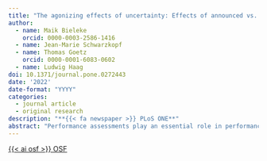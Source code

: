 ```yaml
---
title: "The agonizing effects of uncertainty: Effects of announced vs. unannounced performance assessments on emotions and achievement"
author:
  - name: Maik Bieleke
    orcid: 0000-0003-2586-1416
  - name: Jean-Marie Schwarzkopf
  - name: Thomas Goetz
    orcid: 0000-0001-6083-0602
  - name: Ludwig Haag
doi: 10.1371/journal.pone.0272443
date: '2022'
date-format: "YYYY"
categories:
  - journal article
  - original research
description: "**{{< fa newspaper >}} PLoS ONE**"
abstract: "Performance assessments play an essential role in performance diagnostics at schools. In practice, both announced and unannounced assessments are regularly used. However, it is unclear whether assessments are better administered announced or unannounced. From a theoretical perspective, it can be argued that announced assessments, mediated by the greater degree of students’ subjective control that accompanies them, should have a more beneficial effect on emotions, as well as the subsequently resulting performance, than unannounced assessments. To investigate these assumptions, emotion (enjoyment, anxiety) and achievement data (grades) were collected from 414 students in 19 lower- and upper-level tracks at a German secondary school on both announced and unannounced performance assessments. Less anxiety and more enjoyment occurred on the announced assessments. Moreover, enjoyment and anxiety were predictors of performance (i.e., school grades), which was better overall on announced assessments than on unannounced ones. The results of our field study suggest that announced assessments have more beneficial effects on emotions than unannounced assessments."
---
```


<a class="btn btn-dark rounded-pill" href="https://osf.io/3pmr4/" role="button">{{< ai osf >}} OSF</a>

